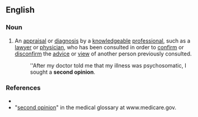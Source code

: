 ==English==

===Noun===
{{en-noun|head=[[second]] [[opinion]]}}

# An [[appraisal]] or [[diagnosis]] by a [[knowledgeable]] [[professional]], such as a [[lawyer]] or [[physician]], who has been consulted in order to [[confirm]] or [[disconfirm]] the [[advice]] or [[view]] of another person previously consulted.
#:''After my doctor told me that my illness was psychosomatic, I sought a '''second opinion'''.

===References===
* {{R:Encarta}}
*"[http://www.medicare.gov/Glossary/ShowTerm.asp?Language=English&term=SECOND+OPINION second opinion]" in the medical glossary at www.medicare.gov.